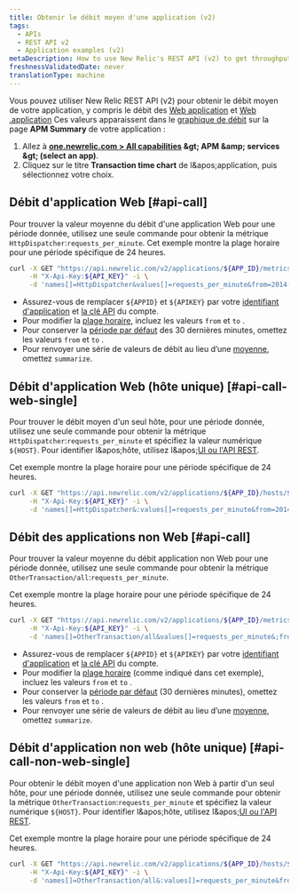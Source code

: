```yaml
---
title: Obtenir le débit moyen d'une application (v2)
tags:
  - APIs
  - REST API v2
  - Application examples (v2)
metaDescription: How to use New Relic's REST API (v2) to get throughput values (similar to the Throughput chart on your APM Summary page) for web or non-web apps.
freshnessValidatedDate: never
translationType: machine
---
```


Vous pouvez utiliser New Relic REST API (v2) pour obtenir le débit moyen de votre application, y compris le débit des [Web application](/docs/using-new-relic/welcome-new-relic/getting-started/glossary#transaction) et [Web .application](/docs/using-new-relic/welcome-new-relic/getting-started/glossary#non-web-transaction) Ces valeurs apparaissent dans le [graphique de débit](/docs/apm/applications-menu/monitoring/apm-overview-page-view-transaction-apdex-usage-data#overview_charts) sur la page <DNT>**APM Summary**</DNT> de votre application :

1. Allez à <DNT>**[one.newrelic.com &gt; All capabilities](https://one.newrelic.com/all-capabilities) &amp;gt; APM &amp;amp; services &amp;gt; (select an app)**</DNT>.
2. Cliquez sur le titre <DNT>**Transaction time chart**</DNT> de l&amp;apos;application, puis sélectionnez votre choix.

## Débit d&apos;application Web [#api-call]

Pour trouver la valeur moyenne du débit d&apos;une application Web pour une période donnée, utilisez une seule commande pour obtenir la métrique `HttpDispatcher`:`requests_per_minute`. Cet exemple montre la plage horaire pour une période spécifique de 24 heures.

```bash
curl -X GET "https://api.newrelic.com/v2/applications/${APP_ID}/metrics/data.json" \
     -H "X-Api-Key:${API_KEY}" -i \
     -d 'names[]=HttpDispatcher&values[]=requests_per_minute&from=2014-02-21T23:59:00+00:00&to=2014-02-22T23:59:00+00:00&summarize=true'
```

* Assurez-vous de remplacer `${APPID}` et `${APIKEY}` par votre [identifiant d&apos;application](/docs/apm/apis/requirements/identification-code) et [la clé API](/docs/apis/rest-api-v2/requirements/rest-api-key) du compte.
* Pour modifier la [plage horaire](/docs/apm/apis/requirements/extracting-metric-data), incluez les valeurs `from` et `to` .
* Pour conserver la [période par défaut](/docs/apm/apis/api-v2-examples/specifying-time-range-api-v2) des 30 dernières minutes, omettez les valeurs `from` et `to` .
* Pour renvoyer une série de valeurs de débit au lieu d’une [moyenne](/docs/apm/apis/requirements/calculating-average-metric-values-summarize), omettez `summarize`.

## Débit d&apos;application Web (hôte unique) [#api-call-web-single]

Pour trouver le débit moyen d&apos;un seul hôte, pour une période donnée, utilisez une seule commande pour obtenir la métrique `HttpDispatcher`:`requests_per_minute` et spécifiez la valeur numérique `${HOST}`. Pour identifier l&amp;apos;hôte, utilisez l&amp;apos;[UI ou l&apos;API REST](/docs/apis/rest-api-v2/requirements/listing-host-instance-application-server-ids#locating_host_id).

Cet exemple montre la plage horaire pour une période spécifique de 24 heures.

```bash
curl -X GET "https://api.newrelic.com/v2/applications/${APP_ID}/hosts/${HOST}/metrics/data.json" \
     -H "X-Api-Key:${API_KEY}" -i \
     -d 'names[]=HttpDispatcher&:values[]=requests_per_minute&from=2014-02-21T23:59:00+00:00&to=2014-02-22T23:59:00+00:00&:summarize=true'
```

## Débit des applications non Web [#api-call]

Pour trouver la valeur moyenne du débit application non Web pour une période donnée, utilisez une seule commande pour obtenir la métrique `OtherTransaction/all`:`requests_per_minute`.

Cet exemple montre la plage horaire pour une période spécifique de 24 heures.

```bash
curl -X GET "https://api.newrelic.com/v2/applications/${APP_ID}/metrics/data.json" \
     -H "X-Api-Key:${API_KEY}" -i \
     -d 'names[]=OtherTransaction/all&values[]=requests_per_minute&;from=2014-02-21T23:59:00+00:00&to=2014-02-22T23:59:00+00:00&summarize=true'
```

* Assurez-vous de remplacer `${APPID}` et `${APIKEY}` par votre [identifiant d&apos;application](/docs/apm/apis/requirements/identification-code) et [la clé API](/docs/apis/rest-api-v2/requirements/rest-api-key) du compte.
* Pour modifier la [plage horaire](/docs/apm/apis/requirements/extracting-metric-data) (comme indiqué dans cet exemple), incluez les valeurs `from` et `to` .
* Pour conserver la [période par défaut](/docs/apm/apis/api-v2-examples/specifying-time-range-api-v2) (30 dernières minutes), omettez les valeurs `from` et `to` .
* Pour renvoyer une série de valeurs de débit au lieu d’une [moyenne](/docs/apm/apis/requirements/calculating-average-metric-values-summarize), omettez `summarize`.

## Débit d&apos;application non web (hôte unique) [#api-call-non-web-single]

Pour obtenir le débit moyen d&apos;une application non Web à partir d&apos;un seul hôte, pour une période donnée, utilisez une seule commande pour obtenir la métrique `OtherTransaction`:`requests_per_minute` et spécifiez la valeur numérique `${HOST}`. Pour identifier l&amp;apos;hôte, utilisez l&amp;apos;[UI ou l&apos;API REST](/docs/apis/rest-api-v2/requirements/listing-host-instance-application-server-ids#locating_host_id).

Cet exemple montre la plage horaire pour une période spécifique de 24 heures.

```bash
curl -X GET "https://api.newrelic.com/v2/applications/${APP_ID}/hosts/${HOST}/metrics/data.json" \
     -H "X-Api-Key:${API_KEY}" -i \
     -d 'names[]=OtherTransaction/all&:values[]=requests_per_minute&from=2014-02-21T23:59:00+00:00&to=2014-02-22T23:59:00+00:00&:summarize=true'
```